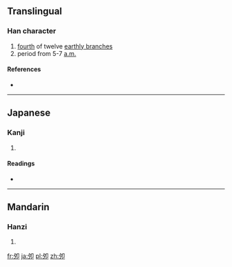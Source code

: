 {{also|卯}}
==Translingual==

===Han character===
{{Han char|rn=36|rad=夕|as=02|sn=5|four=|canj=弓戈尸中 (NISL)|ids=⿰[[夕]][[卩]]}}

# [[fourth]] of twelve [[earthly branch]]es
# period from 5-7 [[a.m.]]

====References====
* {{Han ref|kx=0246.050|dkj=05753|dj=0489.030|hdz=20861.040|uh=5918|ud=22808}}

----

==Japanese==

===Kanji===
{{ja-kanji|grade=|rs=夕02}}

# {{defn|lang=ja|sort=夕02}}

====Readings====
* {{ja-readings|on=[[ぼう]] (bō)|kun=[[う]] (u)}}

----

==Mandarin==

===Hanzi===
{{cmn-hanzi|pin=[[mǎo]] ([[mao3]]), [[méng]] ([[meng2]])|wg=mao<sup>3</sup>, meng<sup>2</sup>}}

# {{defn|lang=cmn|sort=夕02}}

[[fr:夘]]
[[ja:夘]]
[[pl:夘]]
[[zh:夘]]